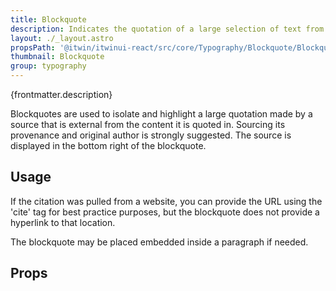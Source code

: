 ```yaml
---
title: Blockquote
description: Indicates the quotation of a large selection of text from another source.
layout: ./_layout.astro
propsPath: '@itwin/itwinui-react/src/core/Typography/Blockquote/Blockquote.tsx'
thumbnail: Blockquote
group: typography
---
```



<p>{frontmatter.description}</p>

<LiveExample src='Blockquote.main.tsx'>
  <AllExamples.BlockquoteMainExample client:load />
</LiveExample>

Blockquotes are used to isolate and highlight a large quotation made by a source that is external from the content it is quoted in. Sourcing its provenance and original author is strongly suggested. The source is displayed in the bottom right of the blockquote.

## Usage

<LiveExample src='Blockquote.footer.tsx'>
  <AllExamples.BlockquoteFooterExample client:load />
</LiveExample>

If the citation was pulled from a website, you can provide the URL using the 'cite' tag for best practice purposes, but the blockquote does not provide a hyperlink to that location.

The blockquote may be placed embedded inside a paragraph if needed.

## Props

<PropsTable path={frontmatter.propsPath} />
